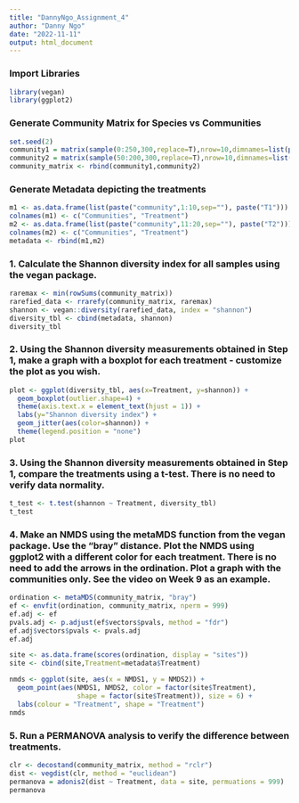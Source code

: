 ```yaml
---
title: "DannyNgo_Assignment_4"
author: "Danny Ngo"
date: "2022-11-11"
output: html_document
---
```


### Import Libraries
```r
library(vegan)
library(ggplot2)
```

### Generate Community Matrix for Species vs Communities
```r
set.seed(2)
community1 = matrix(sample(0:250,300,replace=T),nrow=10,dimnames=list(paste("community",1:10,sep=""),paste("sp",1:30,sep="")))
community2 = matrix(sample(50:200,300,replace=T),nrow=10,dimnames=list(paste("community",11:20,sep=""),paste("sp",1:30,sep="")))
community_matrix <- rbind(community1,community2)
```

### Generate Metadata depicting the treatments
```r
m1 <- as.data.frame(list(paste("community",1:10,sep=""), paste("T1")))
colnames(m1) <- c("Communities", "Treatment")
m2 <- as.data.frame(list(paste("community",11:20,sep=""), paste("T2")))
colnames(m2) <- c("Communities", "Treatment")
metadata <- rbind(m1,m2)
```

### 1. Calculate the Shannon diversity index for all samples using the vegan package.
```r
raremax <- min(rowSums(community_matrix))
rarefied_data <- rrarefy(community_matrix, raremax)
shannon <- vegan::diversity(rarefied_data, index = "shannon")
diversity_tbl <- cbind(metadata, shannon)
diversity_tbl
```

### 2. Using the Shannon diversity measurements obtained in Step 1, make a graph with a boxplot for each treatment - customize the plot as you wish.
```r
plot <- ggplot(diversity_tbl, aes(x=Treatment, y=shannon)) +
  geom_boxplot(outlier.shape=4) +
  theme(axis.text.x = element_text(hjust = 1)) +
  labs(y="Shannon diversity index") +
  geom_jitter(aes(color=shannon)) +
  theme(legend.position = "none")
plot
```

### 3. Using the Shannon diversity measurements obtained in Step 1, compare the treatments using a t-test. There is no need to verify data normality.
```r
t_test <- t.test(shannon ~ Treatment, diversity_tbl)
t_test
```

### 4. Make an NMDS using the metaMDS function from the vegan package. Use the “bray” distance. Plot the NMDS using ggplot2 with a different color for each treatment. There is no need to add the arrows in the ordination. Plot a graph with the communities only. See the video on Week 9 as an example. 
```r
ordination <- metaMDS(community_matrix, "bray")
ef <- envfit(ordination, community_matrix, nperm = 999)
ef.adj <- ef 
pvals.adj <- p.adjust(ef$vectors$pvals, method = "fdr") 
ef.adj$vectors$pvals <- pvals.adj 
ef.adj

site <- as.data.frame(scores(ordination, display = "sites")) 
site <- cbind(site,Treatment=metadata$Treatment)

nmds <- ggplot(site, aes(x = NMDS1, y = NMDS2)) + 
  geom_point(aes(NMDS1, NMDS2, color = factor(site$Treatment), 
                 shape = factor(site$Treatment)), size = 6) + 
  labs(colour = "Treatment", shape = "Treatment") 
nmds
```

### 5. Run a PERMANOVA analysis to verify the difference between treatments.
```r
clr <- decostand(community_matrix, method = "rclr")
dist <- vegdist(clr, method = "euclidean")
permanova = adonis2(dist ~ Treatment, data = site, permuations = 999)
permanova
```